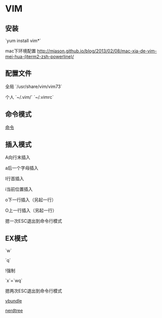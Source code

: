 = VIM =
== 安装 == 
`yum install vim*`

mac下环境配置 [[http://mjason.github.io/blog/2013/02/08/mac-xia-de-vim-mei-hua-(iterm2-zsh-powerline)/]]

== 配置文件 == 
全局 `/usr/share/vim/vim73`

个人 `~/.vim/`  `~/.vimrc` 

== 命令模式 ==
[[cmds|命令]]

== 插入模式 ==
A向行末插入 

a后一个字母插入 

I行首插入 

i当前位置插入 

o下一行插入（另起一行） 

O上一行插入（另起一行） 

摁一次ESC退出到命令行模式 

== EX模式 ==
`w`

`q` 

!强制 

`x`=`wq` 

摁两次ESC退出到命令行模式 



[[vbundle]]

[[nerdtree]]
